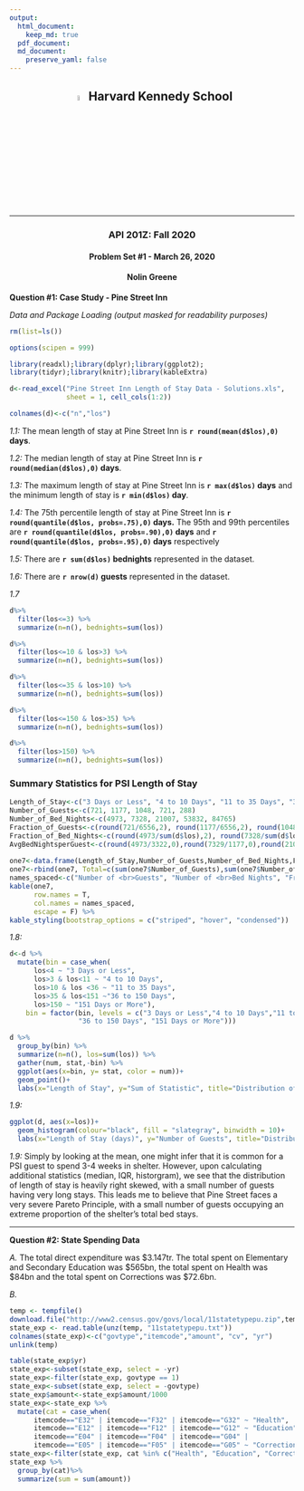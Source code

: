 ```yaml
---
output: 
  html_document: 
    keep_md: true
  pdf_document:
  md_document:
    preserve_yaml: false
---
```

<center>

## ![HKS Crest](/Users/Nolin/Documents/R Training/API201Z PSET Recreation/PSET 1/HKS_Shield.png){ width=5% } Harvard Kennedy School
***
### API 201Z: Fall 2020
#### Problem Set #1 - March 26, 2020
#### __Nolin Greene__

</center>

__Question #1: Case Study - Pine Street Inn__

*Data and Package Loading (output masked for readability purposes)*

```r
rm(list=ls())

options(scipen = 999)

library(readxl);library(dplyr);library(ggplot2);
library(tidyr);library(knitr);library(kableExtra)

d<-read_excel("Pine Street Inn Length of Stay Data - Solutions.xls", 
              sheet = 1, cell_cols(1:2))

colnames(d)<-c("n","los")
```
*1.1:* The mean length of stay at Pine Street Inn is **`r round(mean(d$los),0)` days**. 

*1.2:* The median length of stay at Pine Street Inn is **`r round(median(d$los),0)` days**. 

*1.3:* The maximum length of stay at Pine Street Inn is **`r max(d$los)` days** and the minimum length of stay is **`r min(d$los)` day**. 

*1.4:* The 75th percentile length of stay at Pine Street Inn is **`r round(quantile(d$los, probs=.75),0)` days.**  The 95th and 99th percentiles are **`r round(quantile(d$los, probs=.90),0)` days** and **`r round(quantile(d$los, probs=.95),0)` days** respectively

*1.5:* There are **`r sum(d$los)` bednights** represented in the dataset.

*1.6:* There are **`r nrow(d)` guests** represented in the dataset.

*1.7* 
```r
d%>%
  filter(los<=3) %>%
  summarize(n=n(), bednights=sum(los))

d%>%
  filter(los<=10 & los>3) %>%
  summarize(n=n(), bednights=sum(los))

d%>%
  filter(los<=35 & los>10) %>%
  summarize(n=n(), bednights=sum(los))

d%>%
  filter(los<=150 & los>35) %>%
  summarize(n=n(), bednights=sum(los))

d%>%
  filter(los>150) %>%
  summarize(n=n(), bednights=sum(los))
```



### Summary Statistics for PSI Length of Stay
```r
Length_of_Stay<-c("3 Days or Less", "4 to 10 Days", "11 to 35 Days", "36 to 150 Days", "151 Days or More")
Number_of_Guests<-c(721, 1177, 1048, 721, 288)
Number_of_Bed_Nights<-c(4973, 7328, 21007, 53832, 84765)
Fraction_of_Guests<-c(round(721/6556,2), round(1177/6556,2), round(1048/6556,2), round(721/6556,2), round(288/6556,2))
Fraction_of_Bed_Nights<-c(round(4973/sum(d$los),2), round(7328/sum(d$los),2), round(21007/sum(d$los),2), round(53832/sum(d$los),2), round(84765/sum(d$los),2))
AvgBedNightsperGuest<-c(round(4973/3322,0),round(7329/1177,0),round(21007/1048,0),round(53832/721,0),round(84765/288,0))
 
one7<-data.frame(Length_of_Stay,Number_of_Guests,Number_of_Bed_Nights,Fraction_of_Guests,Fraction_of_Bed_Nights,AvgBedNightsperGuest, row.names = 1)
one7<-rbind(one7, Total=c(sum(one7$Number_of_Guests),sum(one7$Number_of_Bed_Nights),"", "", "",""))
names_spaced<-c("Number of <br>Guests", "Number of <br>Bed Nights", "Fraction <br>of Guests", "Fraction of <br>Bed Nights","Avg Bed Nights <br> per Guest")
kable(one7,
      row.names = T,
      col.names = names_spaced, 
      escape = F) %>%
kable_styling(bootstrap_options = c("striped", "hover", "condensed"))

```

*1.8:* 
```r
d<-d %>%
  mutate(bin = case_when(
      los<4 ~ "3 Days or Less",
      los>3 & los<11 ~ "4 to 10 Days",
      los>10 & los <36 ~ "11 to 35 Days",
      los>35 & los<151 ~"36 to 150 Days",
      los>150 ~ "151 Days or More"),
    bin = factor(bin, levels = c("3 Days or Less","4 to 10 Days","11 to 35 Days",
                 "36 to 150 Days", "151 Days or More")))

d %>%
  group_by(bin) %>%
  summarize(n=n(), los=sum(los)) %>%
  gather(num, stat,-bin) %>%
  ggplot(aes(x=bin, y= stat, color = num))+
  geom_point()+
  labs(x="Length of Stay", y="Sum of Statistic", title="Distribution of Guests and Length of Stay")

```


*1.9:* 

```r
ggplot(d, aes(x=los))+
  geom_histogram(colour="black", fill = "slategray", binwidth = 10)+
  labs(x="Length of Stay (days)", y="Number of Guests", title="Distribution of Guests by Length of Stay")
```

*1.9:* Simply by looking at the mean, one might infer that it is common for a PSI guest to spend 3-4 weeks in shelter. However, upon calculating additional statistics (median, IQR, historgram), we see that the distribution of length of stay is heavily right skewed, with a small number of guests having very long stays. This leads me to believe that Pine Street faces a very severe Pareto Principle, with a small number of guests occupying an extreme proportion of the shelter's total bed stays. 


***

__Question #2: State Spending Data__

*A.* The total direct expenditure was $3.147tr. The total spent on Elementary and Secondary Education was $565bn, the total spent on Health was $84bn and the total spent on Corrections was $72.6bn.

*B.*
```r
temp <- tempfile()
download.file("http://www2.census.gov/govs/local/11statetypepu.zip",temp)
state_exp <- read.table(unz(temp, "11statetypepu.txt"))
colnames(state_exp)<-c("govtype","itemcode","amount", "cv", "yr")
unlink(temp)
```

```r
table(state_exp$yr)
state_exp<-subset(state_exp, select = -yr)
state_exp<-filter(state_exp, govtype == 1)
state_exp<-subset(state_exp, select = -govtype)
state_exp$amount<-state_exp$amount/1000
state_exp<-state_exp %>%
  mutate(cat = case_when(
      itemcode=="E32" | itemcode=="F32" | itemcode=="G32" ~ "Health",
      itemcode=="E12" | itemcode=="F12" | itemcode=="G12" ~ "Education",
      itemcode=="E04" | itemcode=="F04" | itemcode=="G04" |
      itemcode=="E05" | itemcode=="F05" | itemcode=="G05" ~ "Corrections"))
state_exp<-filter(state_exp, cat %in% c("Health", "Education", "Corrections"))
state_exp %>%
  group_by(cat)%>%
  summarize(sum = sum(amount))
```

